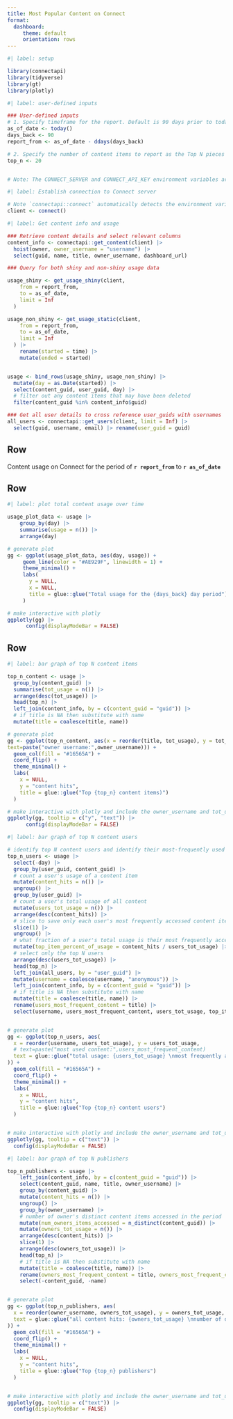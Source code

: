 ```yaml
---
title: Most Popular Content on Connect
format:
  dashboard:
     theme: default
     orientation: rows
---
```


```r
#| label: setup

library(connectapi)
library(tidyverse)
library(gt)
library(plotly)
```


```r
#| label: user-defined inputs

### User-defined inputs
# 1. Specify timeframe for the report. Default is 90 days prior to today
as_of_date <- today()
days_back <- 90
report_from <- as_of_date - ddays(days_back)

# 2. Specify the number of content items to report as the Top N pieces of content. Default is to show the `top_n <- 20` pieces of content.
top_n <- 20


# Note: The CONNECT_SERVER and CONNECT_API_KEY environment variables are required for this report to pull usage data. Use environment variables for added security; do not hard-code your API key or other secrets.

```


```r
#| label: Establish connection to Connect server

# Note `connectapi::connect` automatically detects the environment variables CONNECT_SERVER and CONNECT_API_KEY. They do not need to be specified as arguments to this function, however, if these environment variables are not set, the code will fail
client <- connect()

```

```r
#| label: Get content info and usage

### Retrieve content details and select relevant columns
content_info <- connectapi::get_content(client) |>
  hoist(owner, owner_username = "username") |>
  select(guid, name, title, owner_username, dashboard_url)

### Query for both shiny and non-shiny usage data

usage_shiny <- get_usage_shiny(client,
    from = report_from,
    to = as_of_date,
    limit = Inf
  )

usage_non_shiny <- get_usage_static(client,
    from = report_from,
    to = as_of_date,
    limit = Inf
  ) |>
    rename(started = time) |>
    mutate(ended = started)


usage <- bind_rows(usage_shiny, usage_non_shiny) |>
  mutate(day = as.Date(started)) |>
  select(content_guid, user_guid, day) |>
  # filter out any content items that may have been deleted
  filter(content_guid %in% content_info$guid)

### Get all user details to cross reference user_guids with usernames
all_users <- connectapi::get_users(client, limit = Inf) |>
  select(guid, username, email) |> rename(user_guid = guid)


```

## Row

Content usage on Connect for the period of **`r report_from`** to **`r as_of_date`**


## Row

```r
#| label: plot total content usage over time

usage_plot_data <- usage |>
    group_by(day) |>
    summarise(usage = n()) |>
    arrange(day)

# generate plot
gg <- ggplot(usage_plot_data, aes(day, usage)) +
     geom_line(color = "#AE929F", linewidth = 1) +
     theme_minimal() +
     labs(
       y = NULL,
       x = NULL,
       title = glue::glue("Total usage for the {days_back} day period"),
     )

# make interactive with plotly
ggplotly(gg) |>
      config(displayModeBar = FALSE)


```

## Row

```r
#| label: bar graph of top N content items

top_n_content <- usage |>
  group_by(content_guid) |>
  summarise(tot_usage = n()) |>
  arrange(desc(tot_usage)) |>
  head(top_n) |>
  left_join(content_info, by = c(content_guid = "guid")) |>
  # if title is NA then substitute with name
  mutate(title = coalesce(title, name))

# generate plot
gg <- ggplot(top_n_content, aes(x = reorder(title, tot_usage), y = tot_usage,
text=paste("owner username:",owner_username))) +
  geom_col(fill = "#16565A") +
  coord_flip() +
  theme_minimal() +
  labs(
    x = NULL,
    y = "content hits",
    title = glue::glue("Top {top_n} content items)")
  )

# make interactive with plotly and include the owner_username and tot_usage in the tooltip
ggplotly(gg, tooltip = c("y", "text")) |>
      config(displayModeBar = FALSE)


```

```r
#| label: bar graph of top N content users

# identify top N content users and identify their most-frequently used content item
top_n_users <- usage |>
  select(-day) |>
  group_by(user_guid, content_guid) |>
  # count a user's usage of a content item
  mutate(content_hits = n()) |>
  ungroup() |>
  group_by(user_guid) |>
  # count a user's total usage of all content
  mutate(users_tot_usage = n()) |>
  arrange(desc(content_hits)) |>
  # slice to save only each user's most frequently accessed content item
  slice(1) |>
  ungroup() |>
  # what fraction of a user's total usage is their most frequently accessed content item
  mutate(top_item_percent_of_usage = content_hits / users_tot_usage) |>
  # select only the top N users
  arrange(desc(users_tot_usage)) |>
  head(top_n) |>
  left_join(all_users, by = "user_guid") |>
  mutate(username = coalesce(username, "anonymous")) |>
  left_join(content_info, by = c(content_guid = "guid")) |>
  # if title is NA then substitute with name
  mutate(title = coalesce(title, name)) |>
  rename(users_most_frequent_content = title) |>
  select(username, users_most_frequent_content, users_tot_usage, top_item_percent_of_usage)


# generate plot
gg <- ggplot(top_n_users, aes(
  x = reorder(username, users_tot_usage), y = users_tot_usage,
  # text=paste("most used content:",users_most_frequent_content)
  text = glue::glue("total usage: {users_tot_usage} \nmost frequently accessed content: {users_most_frequent_content} \n% of all content hits spent on \'{users_most_frequent_content}\': {scales::percent(top_item_percent_of_usage,1)}")
)) +
  geom_col(fill = "#16565A") +
  coord_flip() +
  theme_minimal() +
  labs(
    x = NULL,
    y = "content hits",
    title = glue::glue("Top {top_n} content users")
  )


# make interactive with plotly and include the owner_username and tot_usage in the tooltip
ggplotly(gg, tooltip = c("text")) |>
  config(displayModeBar = FALSE)

```


```r
#| label: bar graph of top N publishers

top_n_publishers <- usage |>
    left_join(content_info, by = c(content_guid = "guid")) |>
    select(content_guid, name, title, owner_username) |>
    group_by(content_guid) |>
    mutate(content_hits = n()) |>
    ungroup() |>
    group_by(owner_username) |>
    # number of owner's distinct content items accessed in the period
    mutate(num_owners_items_accessed = n_distinct(content_guid)) |>
    mutate(owners_tot_usage = n()) |>
    arrange(desc(content_hits)) |>
    slice(1) |>
    arrange(desc(owners_tot_usage)) |>
    head(top_n) |>
    # if title is NA then substitute with name
    mutate(title = coalesce(title, name)) |>
    rename(owners_most_frequent_content = title, owners_most_frequent_content_hits = content_hits) |>
    select(-content_guid, -name)


# generate plot
gg <- ggplot(top_n_publishers, aes(
  x = reorder(owner_username, owners_tot_usage), y = owners_tot_usage,
  text = glue::glue("all content hits: {owners_tot_usage} \nnumber of distinct content items accessed in period: {num_owners_items_accessed} \nmost frequently accessed content: {owners_most_frequent_content} \nhits for \'{owners_most_frequent_content}\': {owners_most_frequent_content_hits}")
)) +
  geom_col(fill = "#16565A") +
  coord_flip() +
  theme_minimal() +
  labs(
    x = NULL,
    y = "content hits",
    title = glue::glue("Top {top_n} publishers")
  )


# make interactive with plotly and include the owner_username and tot_usage in the tooltip
ggplotly(gg, tooltip = c("text")) |>
  config(displayModeBar = FALSE)


```
